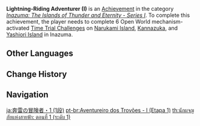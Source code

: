 {{Achievement Infobox
|title        = Lightning-Riding Adventurer (I)
|id           = 80093
|order id     = 0093
|category     = Inazuma: The Islands of Thunder and Eternity - Series I
|description  = Complete 6 Open World mechanism-activated [[Time Trial Challenge]]s on [[Narukami Island]], [[Kannazuka]], and [[Yashiori Island]] in [[Inazuma]].
|requirements = 
|primogems    = 5
|tracking     = Tracks the amount of Open World mechanism-activated Time Trial Challenges completed.
|topic        = Time Trial Challenges
|set          = Lightning-Riding Adventurer (I)
|tier         = 1
|tiers_total  = 3
}}
'''Lightning-Riding Adventurer (I)''' is an [[Achievement]] in the category ''[[Inazuma: The Islands of Thunder and Eternity - Series I]]''. To complete this achievement, the player needs to complete 6 Open World mechanism-activated [[Time Trial Challenge]]s on [[Narukami Island]], [[Kannazuka]], and [[Yashiori Island]] in Inazuma.
<!--
==Trivia==

==Video Guides==
{{EVT
|video1   = 
|caption1 = 
}}
-->
==Other Languages==
{{Transclude|Lightning-Riding Adventurer (I)|Other Languages}}

==Change History==
{{Change History|2.0}}
<!--
==References==
{{Reflist}}
-->
==Navigation==
{{Achievement Navbox}}

[[ja:奔雷の冒険者・1 (1段)]]
[[pt-br:Aventureiro dos Trovões - I (Etapa 1)]]
[[th:นักผจญภัยแห่งสายฟ้า: ตอนที่ 1 (ระดับ 1)]]